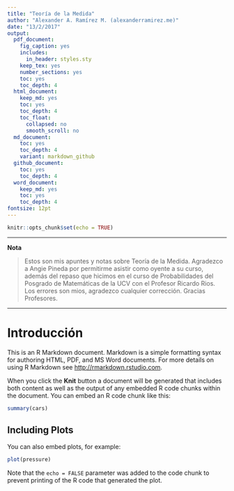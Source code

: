 ```yaml
---
title: "Teoría de la Medida"
author: "Alexander A. Ramírez M. (alexanderramirez.me)"
date: "13/2/2017"
output:
  pdf_document:
    fig_caption: yes
    includes:
      in_header: styles.sty
    keep_tex: yes
    number_sections: yes
    toc: yes
    toc_depth: 4
  html_document:
    keep_md: yes
    toc: yes
    toc_depth: 4
    toc_float:
      collapsed: no
      smooth_scroll: no
  md_document:
    toc: yes
    toc_depth: 4
    variant: markdown_github
  github_document:
    toc: yes
    toc_depth: 4
  word_document:
    keep_md: yes
    toc: yes
    toc_depth: 4
fontsize: 12pt
---
```


```r
knitr::opts_chunk$set(echo = TRUE)
```

----

**Nota**

> Estos son mis apuntes y notas sobre Teoría de la Medida. Agradezco a Angie Pineda por permitirme asistir como oyente a su curso, además del repaso que hicimos en el curso de Probabilidades del Posgrado de Matemáticas de la UCV con el Profesor Ricardo Rios. Los errores son mios, agradezco cualquier corrección. Gracias Profesores.

----


# Introducción

This is an R Markdown document. Markdown is a simple formatting syntax for authoring HTML, PDF, and MS Word documents. For more details on using R Markdown see <http://rmarkdown.rstudio.com>.

When you click the **Knit** button a document will be generated that includes both content as well as the output of any embedded R code chunks within the document. You can embed an R code chunk like this:

```r
summary(cars)
```

## Including Plots

You can also embed plots, for example:

```r
plot(pressure)
```

Note that the `echo = FALSE` parameter was added to the code chunk to prevent printing of the R code that generated the plot.

